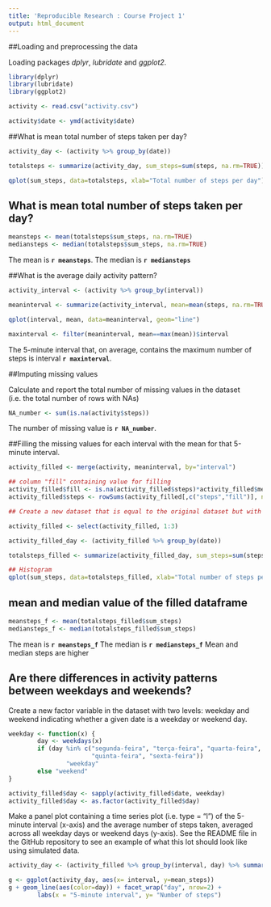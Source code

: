 ```yaml
---
title: 'Reproducible Research : Course Project 1'
output: html_document
---
```


##Loading and preprocessing the data

Loading packages *dplyr*, *lubridate* and *ggplot2*.

```r
library(dplyr)
library(lubridate)
library(ggplot2)

activity <- read.csv("activity.csv")

activity$date <- ymd(activity$date)
```

##What is mean total number of steps taken per day?

```r
activity_day <- (activity %>% group_by(date))

totalsteps <- summarize(activity_day, sum_steps=sum(steps, na.rm=TRUE))

qplot(sum_steps, data=totalsteps, xlab="Total number of steps per day")
```

## What is mean total number of steps taken per day?

```r
meansteps <- mean(totalsteps$sum_steps, na.rm=TRUE)
mediansteps <- median(totalsteps$sum_steps, na.rm=TRUE)
```

The mean is **`r meansteps`**. 
The median is **`r mediansteps`**

##What is the average daily activity pattern?

```r
activity_interval <- (activity %>% group_by(interval))

meaninterval <- summarize(activity_interval, mean=mean(steps, na.rm=TRUE))

qplot(interval, mean, data=meaninterval, geom="line")

maxinterval <- filter(meaninterval, mean==max(mean))$interval
```

The 5-minute interval that, on average, contains the maximum number of steps is interval **`r maxinterval`**.

##Imputing missing values

Calculate and report the total number of missing values in the dataset (i.e. the total number of rows with NAs)

```r
NA_number <- sum(is.na(activity$steps))
```

The number of missing value is **`r NA_number`**.

##Filling the missing values for each interval with the mean for that 5-minute interval.

```r
activity_filled <- merge(activity, meaninterval, by="interval")

## column "fill" containing value for filling
activity_filled$fill <- is.na(activity_filled$steps)*activity_filled$mean
activity_filled$steps <- rowSums(activity_filled[,c("steps","fill")], na.rm=TRUE)

## Create a new dataset that is equal to the original dataset but with the missing data filled in.

activity_filled <- select(activity_filled, 1:3)
```

```r
activity_filled_day <- (activity_filled %>% group_by(date))

totalsteps_filled <- summarize(activity_filled_day, sum_steps=sum(steps))

## Histogram
qplot(sum_steps, data=totalsteps_filled, xlab="Total number of steps per day")
```

## mean and median value of the filled dataframe

```r
meansteps_f <- mean(totalsteps_filled$sum_steps)
mediansteps_f <- median(totalsteps_filled$sum_steps)
```

The mean is **`r meansteps_f`**
The median is **`r mediansteps_f`**
Mean and median steps are higher

## Are there differences in activity patterns between weekdays and weekends?

Create a new factor variable in the dataset with two levels: weekday and weekend indicating whether a given date is a weekday or weekend day.

```r
weekday <- function(x) {
        day <- weekdays(x)
        if (day %in% c("segunda-feira", "terça-feira", "quarta-feira",
                       "quinta-feira", "sexta-feira"))
                "weekday"
        else "weekend"
}

activity_filled$day <- sapply(activity_filled$date, weekday)
activity_filled$day <- as.factor(activity_filled$day)
```

Make a panel plot containing a time series plot (i.e. type = "l") of the 5-minute interval (x-axis) and the average number of steps taken, averaged across all weekday days or weekend days (y-axis). See the README file in the GitHub repository to see an example of what this lot should look like using simulated data.

```r
activity_day <- (activity_filled %>% group_by(interval, day) %>% summarize(mean_steps = mean(steps)))

g <- ggplot(activity_day, aes(x= interval, y=mean_steps))
g + geom_line(aes(color=day)) + facet_wrap("day", nrow=2) + 
        labs(x = "5-minute interval", y= "Number of steps")
```


